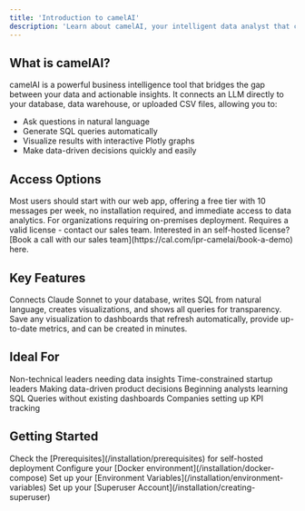 ```yaml
---
title: 'Introduction to camelAI'
description: 'Learn about camelAI, your intelligent data analyst that connects to your databases and provides natural language insights.'
---
```


## What is camelAI?

camelAI is a powerful business intelligence tool that bridges the gap between your data and actionable insights. It connects an LLM directly to your database, data warehouse, or uploaded CSV files, allowing you to:

- Ask questions in natural language
- Generate SQL queries automatically
- Visualize results with interactive Plotly graphs
- Make data-driven decisions quickly and easily

## Access Options

<CardGroup cols={2}>
  <Card
    title="Web Application"
    icon="globe"
    href="https://camelai.com"
  >
    Most users should start with our web app, offering a free tier with 10 messages per week, no installation required, and immediate access to data analytics.
  </Card>
  <Card
    title="Self-Hosted Docker"
    icon="docker"
    href="/installation/prerequisites"
  >
    For organizations requiring on-premises deployment. Requires a valid license - contact our sales team.
  </Card>
</CardGroup>
<Note>
  Interested in an self-hosted license? [Book a call with our sales team](https://cal.com/ipr-camelai/book-a-demo) here.
</Note>

## Key Features

<CardGroup cols={2}>
  <Card
    title="AI Chat Interface"
    icon="robot"
  >
    Connects Claude Sonnet to your database, writes SQL from natural language, creates visualizations, and shows all queries for transparency.
  </Card>
  <Card
    title="Dashboards"
    icon="chart-line"
  >
    Save any visualization to dashboards that refresh automatically, provide up-to-date metrics, and can be created in minutes.
  </Card>
</CardGroup>

## Ideal For

<CardGroup cols={3}>
  <Card title="Executives" icon="user-tie">
    Non-technical leaders needing data insights
  </Card>
  <Card title="Founders" icon="rocket">
    Time-constrained startup leaders
  </Card>
  <Card title="Product Managers" icon="clipboard-list">
    Making data-driven product decisions
  </Card>
  <Card title="Data Analysts" icon="database">
    Beginning analysts learning SQL
  </Card>
  <Card title="Ad-hoc Questions" icon="square-question">
    Queries without existing dashboards
  </Card>
  <Card title="Metrics Monitoring" icon="chart-bar">
    Companies setting up KPI tracking
  </Card>
</CardGroup>

## Getting Started

<Steps>
  <Step title="Review Prerequisites">
    Check the [Prerequisites](/installation/prerequisites) for self-hosted deployment
  </Step>
  <Step title="Set up Docker">
    Configure your [Docker environment](/installation/docker-compose)
  </Step>
  <Step title="Configure Environment">
    Set up your [Environment Variables](/installation/environment-variables)
  </Step>
  <Step title="Create Superuser">
    Set up your [Superuser Account](/installation/creating-superuser)
  </Step>
</Steps>
